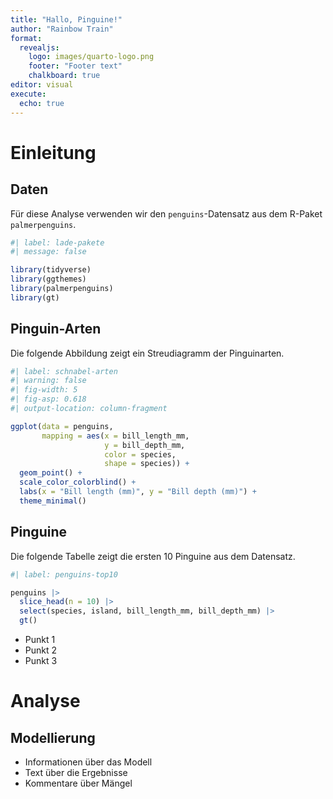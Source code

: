 ```yaml
---
title: "Hallo, Pinguine!"
author: "Rainbow Train"
format: 
  revealjs: 
    logo: images/quarto-logo.png
    footer: "Footer text"
    chalkboard: true
editor: visual
execute: 
  echo: true
---
```


# Einleitung

## Daten

Für diese Analyse verwenden wir den `penguins`-Datensatz aus dem R-Paket `palmerpenguins`.

```r
#| label: lade-pakete
#| message: false

library(tidyverse)
library(ggthemes)
library(palmerpenguins)
library(gt)
```

## Pinguin-Arten

Die folgende Abbildung zeigt ein Streudiagramm der Pinguinarten.

```r
#| label: schnabel-arten
#| warning: false
#| fig-width: 5
#| fig-asp: 0.618
#| output-location: column-fragment

ggplot(data = penguins,
       mapping = aes(x = bill_length_mm, 
                     y = bill_depth_mm,
                     color = species,
                     shape = species)) +
  geom_point() +
  scale_color_colorblind() +
  labs(x = "Bill length (mm)", y = "Bill depth (mm)") +
  theme_minimal()
```

## Pinguine

Die folgende Tabelle zeigt die ersten 10 Pinguine aus dem Datensatz.

```r
#| label: penguins-top10

penguins |>
  slice_head(n = 10) |>
  select(species, island, bill_length_mm, bill_depth_mm) |>
  gt()
```

::: notes
-   Punkt 1
-   Punkt 2
-   Punkt 3
:::

# Analyse

## Modellierung

::: incremental

- Informationen über das Modell
- Text über die Ergebnisse
- Kommentare über Mängel

:::